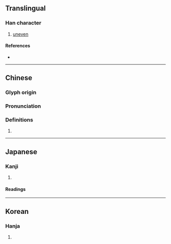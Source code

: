 {{character info/new}}
==Translingual==

===Han character===
{{Han char|rn=46|rad=山|as=05|sn=8|four=27710|canj=UBM|ids=⿰山且}}

# [[uneven]]

====References====
* {{Han ref|kx=0309.180|dkj=07984|dj=0609.120|hdz=10766.120|uh=5CA8|ud=23720|bh=CC60|bd=52320}}

----

==Chinese==
{{zh-forms}}

===Glyph origin===
{{Han etym}}

===Pronunciation===
{{zh-pron
|m=qū
|c=zeoi1,zeoi2,zo2
|mc=y
|oc=y
|cat=
}}

===Definitions===
{{zh-hanzi}}

# {{rfdef|zh}}

----

==Japanese==

===Kanji===
{{ja-kanji|grade=|rs=山05}}

# {{rfdef|ja|sort=山05}}

====Readings====
{{ja-readings
|goon=そ
|kanon=しょ
|kun=いしやま, そば
}}

----

==Korean==

===Hanja===
{{ko-hanja|hangeul=저}}

# {{rfdef|ko|sort=山05}}